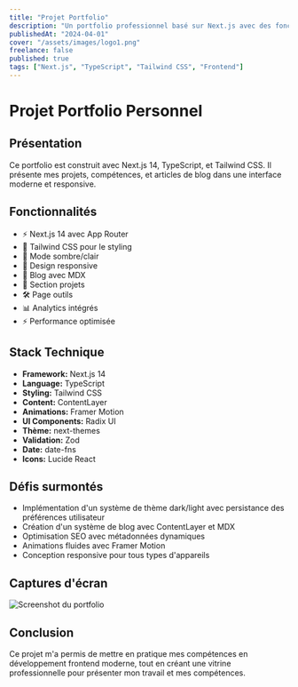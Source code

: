 ```yaml
---
title: "Projet Portfolio"
description: "Un portfolio professionnel basé sur Next.js avec des fonctionnalités modernes et une interface utilisateur élégante."
publishedAt: "2024-04-01"
cover: "/assets/images/logo1.png"
freelance: false
published: true
tags: ["Next.js", "TypeScript", "Tailwind CSS", "Frontend"]
---
```


# Projet Portfolio Personnel

## Présentation

Ce portfolio est construit avec Next.js 14, TypeScript, et Tailwind CSS. Il présente mes projets, compétences, et articles de blog dans une interface moderne et responsive.

## Fonctionnalités

- ⚡️ Next.js 14 avec App Router
- 🎨 Tailwind CSS pour le styling
- 🌙 Mode sombre/clair
- 📱 Design responsive
- 📝 Blog avec MDX
- 🎯 Section projets
- 🛠 Page outils
- 📊 Analytics intégrés
- ⚡️ Performance optimisée

## Stack Technique

- **Framework:** Next.js 14
- **Language:** TypeScript
- **Styling:** Tailwind CSS
- **Content:** ContentLayer
- **Animations:** Framer Motion
- **UI Components:** Radix UI
- **Thème:** next-themes
- **Validation:** Zod
- **Date:** date-fns
- **Icons:** Lucide React

## Défis surmontés

- Implémentation d'un système de thème dark/light avec persistance des préférences utilisateur
- Création d'un système de blog avec ContentLayer et MDX
- Optimisation SEO avec métadonnées dynamiques
- Animations fluides avec Framer Motion
- Conception responsive pour tous types d'appareils

## Captures d'écran

![Screenshot du portfolio](/assets/images/logo1.png)

## Conclusion

Ce projet m'a permis de mettre en pratique mes compétences en développement frontend moderne, tout en créant une vitrine professionnelle pour présenter mon travail et mes compétences. 
